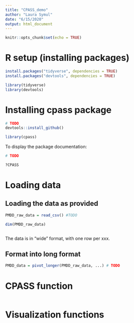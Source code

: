```yaml
---
title: "CPASS_demo"
author: "Laura Symul"
date: "6/15/2020"
output: html_document
---
```


```r
knitr::opts_chunk$set(echo = TRUE)
```


# R setup (installing packages)

```r

install.packages("tidyverse", dependencies = TRUE)
install.packages("devtools", dependencies = TRUE)

library(tidyverse)
library(devtools)

```


# Installing cpass package

```r

# TODO
devtools::install_github()

library(cpass)

```

To display the package documentation:

```r

# TODO

?CPASS

```



# Loading data

## Loading the data as provided

```r

PMDD_raw_data = read_csv() #TODO

dim(PMDD_raw_data)



```

The data is in "wide" format, with one row per xxx.


## Format into long format


```r

PMDD_data = pivot_longer(PMDD_raw_data, ...) # TODO

```


# CPASS function

```r

```


# Visualization functions

```r

```




